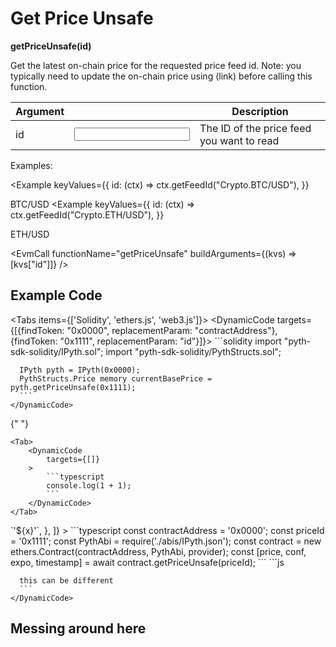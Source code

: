 
# Get Price Unsafe

**getPriceUnsafe(id)**

Get the latest on-chain price for the requested price feed id.
Note: you typically need to update the on-chain price using (link) before calling this function.

| Argument                                 |                   | Description                               |
| ---------------------------------------- | ----------------- | ----------------------------------------- |
| <Arg required={true} type="hex">id</Arg> | <Input id="id" /> | The ID of the price feed you want to read |

Examples:

<Example
  keyValues={{
    id: (ctx) => ctx.getFeedId("Crypto.BTC/USD"),
  }}
>
  BTC/USD
</Example>
<Example
  keyValues={{
    id: (ctx) => ctx.getFeedId("Crypto.ETH/USD"),
  }}
>
  ETH/USD
</Example>

<EvmCall functionName="getPriceUnsafe" buildArguments={(kvs) => [kvs["id"]]} />

## Example Code

<Tabs items={['Solidity', 'ethers.js', 'web3.js']}>
  <Tab>
    <DynamicCode targets={[{findToken: "0x0000", replacementParam: "contractAddress"}, {findToken: "0x1111", replacementParam: "id"}]}>
      ```solidity
      import "pyth-sdk-solidity/IPyth.sol";
      import "pyth-sdk-solidity/PythStructs.sol";

      IPyth pyth = IPyth(0x0000);
      PythStructs.Price memory currentBasePrice = pyth.getPriceUnsafe(0x1111);
      ```
    </DynamicCode>

  </Tab>

{" "}

    <Tab>
        <DynamicCode
            targets={[]}
        >
            ```typescript
            console.log(1 + 1);
            ```
        </DynamicCode>
    </Tab>

<Tab>
  <DynamicCode
    targets={[
      {
        findToken: "'0x1111'",
        replacementParam: "id",
        transform: (x) => `'${x}'`,
      },
    ]}
  >
    ```typescript const contractAddress = '0x0000'; const priceId = '0x1111';
    const PythAbi = require('./abis/IPyth.json'); const contract = new
    ethers.Contract(contractAddress, PythAbi, provider); const [price, conf,
    expo, timestamp] = await contract.getPriceUnsafe(priceId); ```
  </DynamicCode>
</Tab>

  <Tab>
    <DynamicCode targets={[{findToken: "0x1111", replacementParam: "id"}]}>
      ```js

      this can be different
      ```
    </DynamicCode>

  </Tab>
</Tabs>

## Messing around here

<DisplayKeyValueStore />
